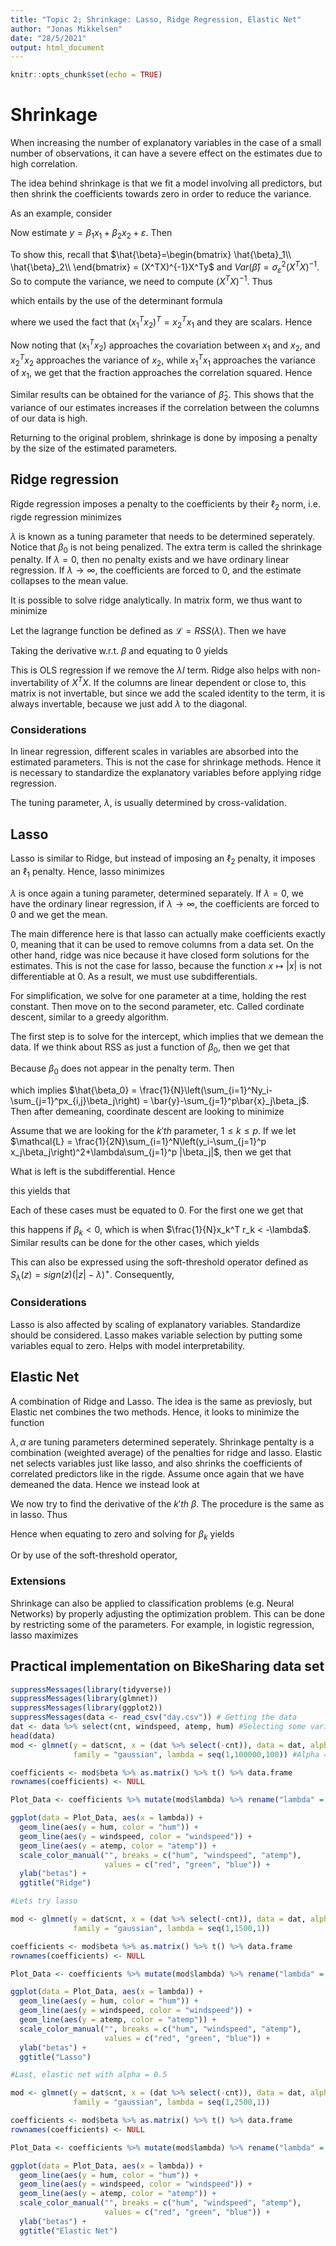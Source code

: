 ```yaml
---
title: "Topic 2; Shrinkage: Lasso, Ridge Regression, Elastic Net"
author: "Jonas Mikkelsen"
date: "28/5/2021"
output: html_document
---
```


```r
knitr::opts_chunk$set(echo = TRUE)
```

# Shrinkage 

When increasing the number of explanatory variables in the case of a small number
of observations, it can have a severe effect on the estimates due to high correlation.

The idea behind shrinkage is that we fit a model involving all predictors, but
then shrink the coefficients towards zero in order to reduce the variance. 

As an example, consider 

\begin{align*}
\begin{bmatrix}
x_1 \\
x_2 \\
\end{bmatrix}
\sim \mathcal{N}\left(\begin{bmatrix}
0\\
0\\
\end{bmatrix},
\begin{bmatrix}
1 & \sigma\\
\sigma & 1\\
\end{bmatrix}
\right),\quad y = x_1-x_2+u,\quad u\sim\mathcal{N}(0,1)
\end{align*}

Now estimate $y=\beta_1x_1+\beta_2x_2+\varepsilon$. Then

\begin{align*}
Var
\begin{bmatrix}
\hat{\beta}_1 \\
\hat{\beta}_2\\
\end{bmatrix}
 = \sigma_\varepsilon^2 
\begin{bmatrix}
\frac{1}{1-\sigma^2}\\
\frac{1}{1-\sigma^2}\\
\end{bmatrix}
\end{align*}

To show this, recall that $\hat{\beta}=\begin{bmatrix} \hat{\beta}_1\\ 
\hat{\beta}_2\\ \end{bmatrix} = (X^TX)^{-1}X^Ty$ and 
$Var(\hat{\beta}) = \sigma_\varepsilon^2(X^TX)^{-1}$. So to compute the variance,
we need to compute $(X^TX)^{-1}$. Thus

\begin{align*}
X^TX &= \begin{bmatrix} x_1 & x_2 \end{bmatrix}^T \begin{bmatrix} x_1 & x_2\end{bmatrix}\\
& = \begin{bmatrix} x_1^T \\ x_2^T \\ \end{bmatrix} \begin{bmatrix} x_1 & x_2 \end{bmatrix}\\
& = \begin{bmatrix} x_1^Tx_1 & x_1^Tx_2 \\ x_2^Tx_1 & x_2^Tx_2\\ \end{bmatrix}\\
\end{align*}

which entails by the use of the determinant formula

\begin{align*}
(X^TX)^{-1} = \begin{bmatrix} x_2^Tx_2 & -x_1^Tx_2 \\ -x_2^Tx_1 & x_1^Tx_1\\ \end{bmatrix}
\frac{1}{(x_1^Tx_1)(x_2^Tx_2)-(x_1^Tx_2)^2}
\end{align*}

where we used the fact that $(x_1^Tx_2)^T=x_2^Tx_1$ and they are scalars. Hence

\begin{align*}
Var(\hat{\beta}_1) &= \frac{x_2^Tx_2}{(x_1^Tx_1)(x_2^Tx_2)-(x_1^Tx_2)^2}\\
&=\frac{1}{x_1^Tx_1-\frac{(x_1^Tx_2)^2}{x_2^Tx_2}}\\
&=\frac{1}{1-\frac{(x_1^Tx_2)^2}{x_1^Tx_1x_2^Tx_2}}
\end{align*}

Now noting that $(x_1^Tx_2)$ approaches the covariation between $x_1$ and $x_2$,
and $x_2^Tx_2$ approaches the variance of $x_2$, while $x_1^Tx_1$ approaches the 
variance of $x_1$, we get that the fraction approaches the correlation squared. 
Hence 

\begin{align*}
Var(\hat{\beta}_1) = \frac{1}{1-\sigma^2}.
\end{align*}

Similar results can be obtained for the variance of $\hat{\beta}_2$. This shows
that the variance of our estimates increases if the correlation between the columns
of our data is high. 

Returning to the original problem, shrinkage is done by imposing a penalty by
the size of the estimated parameters. 

## Ridge regression

Rigde regression imposes a penalty to the coefficients by their $\ell_2$ norm, i.e.
rigde regression minimizes 

\begin{align*}
\sum_{i=1}^n(y_i-\beta_0-\sum_{j=1}^p\beta_jx_{i,j})^2+\lambda\sum_{j=1}^p\beta_j^2
= RSS + \lambda\sum_{j=1}^p\beta_j^2
\end{align*}

$\lambda$ is known as a tuning parameter that needs to be determined seperately.
Notice that $\beta_0$ is not being penalized. The extra term is called the shrinkage
penalty. If $\lambda = 0$, then no penalty exists and we have ordinary linear
regression. If $\lambda\rightarrow \infty$, the coefficients are forced to $0$,
and the estimate collapses to the mean value. 

It is possible to solve ridge analytically. In matrix form, we thus want to minimize

\begin{align*}
RSS(\lambda) = (Y-X\beta)^T(Y-X\beta)+\lambda\beta^T\beta
\end{align*}

Let the lagrange function be defined as $\mathcal{L} = RSS(\lambda)$. Then we have

\begin{align*}
\mathcal{L}(\beta) = Y^TY-Y^TX\beta-\beta^TX^TY+\beta^TX^TX\beta+\lambda\beta^T\beta
\end{align*}

Taking the derivative w.r.t. $\beta$ and equating to $0$ yields

\begin{align*}
\frac{\partial L}{\partial \beta} = -2 Y^TX+2\beta^TX^TX+2\lambda\beta^T &= 0\\
\Updownarrow\\
\beta^TX^TX+\lambda\beta^T &= Y^TX\\
\Updownarrow\\
\beta^T &= Y^TX(X^TX+\lambda I)^{-1}\\
\Updownarrow\\
\hat{\beta}^R &= (X^TX+\lambda I)^{-1}X^TY
\end{align*}

This is OLS regression if we remove the $\lambda I$ term. Ridge also helps with 
non-invertability of $X^TX$. If the columns are linear dependent or close to,
this matrix is not invertable, but since we add the scaled identity to the term,
it is always invertable, because we just add $\lambda$ to the diagonal. 

### Considerations

In linear regression, different scales in variables are absorbed into the estimated
parameters. This is not the case for shrinkage methods. Hence it is necessary to 
standardize the explanatory variables before applying ridge regression. 

The tuning parameter, $\lambda$, is usually determined by cross-validation.

## Lasso 

Lasso is similar to Ridge, but instead of imposing an $\ell_2$ penalty, it 
imposes an $\ell_1$ penalty. Hence, lasso minimizes

\begin{align*}
\sum_{i=1}^n(y_i-\beta_0-\sum_{j=1}^p\beta_jx_{i,j})^2+\lambda\sum_{j=1}^p|\beta_j|
= RSS + \lambda\sum_{j=1}^p|\beta_j|
\end{align*}

$\lambda$ is once again a tuning parameter, determined separately. If $\lambda = 0$,
we have the ordinary linear regression, if $\lambda\rightarrow \infty$, the 
coefficients are forced to $0$ and we get the mean. 

The main difference here is that lasso can actually make coefficients exactly $0$,
meaning that it can be used to remove columns from a data set. On the other hand,
ridge was nice because it have closed form solutions for the estimates. This is
not the case for lasso, because the function $x\mapsto |x|$ is not differentiable
at $0$. As a result, we must use subdifferentials. 

For simplification, we solve for one parameter at a time, holding the rest constant.
Then move on to the second parameter, etc. Called cordinate descent, similar to
a greedy algorithm. 

The first step is to solve for the intercept, which implies that we demean the 
data. If we think about RSS as just a function of $\beta_0$, then we get that

\begin{align*}
RSS(\beta_0) = \sum_{i=1}^N(y_i-\beta_0-\sum_{j=1}^px_{i,j}\beta_j)^2.
\end{align*}

Because $\beta_0$ does not appear in the penalty term. Then 

\begin{align*}
\frac{\partial RSS}{\partial \beta_0} = 2\sum_{i=1}^N(y_i-\beta_0-\sum_{j=1}^px_{i,j}\beta_j) = 0
\end{align*}

which implies $\hat{\beta_0} = \frac{1}{N}\left(\sum_{i=1}^Ny_i-\sum_{j=1}^px_{i,j}\beta_j\right)
= \bar{y}-\sum_{j=1}^p\bar{x}_j\beta_j$. Then after demeaning,
coordinate descent are looking to minimize

\begin{align*}
\frac{1}{2N}\sum_{i=1}^N\left(y_i-\sum_{j=1}^p x_{i,j}\beta_j\right)^2+\lambda\sum_{j=1}^p
|\beta_j|
\end{align*}

Assume that we are looking for the $k'th$ parameter, $1\leq k\leq p$. If we let
$\mathcal{L} = \frac{1}{2N}\sum_{i=1}^N\left(y_i-\sum_{j=1}^p x_j\beta_j\right)^2+\lambda\sum_{j=1}^p
|\beta_j|$, then we get that 

\begin{align*}
\frac{\partial L}{\partial\beta_k} &= \frac{1}{N}\sum_{i=1}^N (y_i-\sum_{j=1}^p
x_{i,j}\beta_j)(-x_{i,k}) + \lambda \frac{\partial}{\partial\beta_k}|\beta_k|\\
&= -\frac{1}{N}\sum_{i=1}^N x_{i,k}(y_i-\sum_{j\neq k}\beta_jx_{i,j}-\beta_kx_{i,k})
+ \lambda \frac{\partial}{\partial\beta_k}|\beta_k|\\
&= -\frac{1}{N}\sum_{i=1}^N x_{i,k}(y_i-\sum_{j\neq k}\beta_jx_{i,j})
+ \frac{1}{N}\beta_k\sum_{i=1}^N x_{i,k}^2 + \lambda \frac{\partial}{\partial\beta_k}|\beta_k|\\
&= -\frac{1}{N}\sum_{i=1}^N x_{i,k}r_{i,k}+ \frac{1}{N}\beta_k\sum_{i=1}^N x_{i,k}^2 + 
\lambda \frac{\partial}{\partial\beta_k}|\beta_k|\\
&= -\frac{1}{N} x_k^T r_k +\frac{1}{N}\beta_k x_{k}^T x_k + \lambda \frac{\partial}{\partial\beta_k}|\beta_k|\\
\end{align*}

What is left is the subdifferential. Hence

\begin{align*}
\lambda \frac{\partial}{\partial\beta_k}|\beta_k| = \begin{cases}
-\lambda, & \text{if } \beta_k < 0\\
[-\lambda,\lambda], & \text{if } \beta_k = 0\\
\lambda, & \text{if } \beta_k > 0
\end{cases}
\end{align*}

this yields that 

\begin{align*}
\frac{\partial L}{\partial\beta_k} = \begin{cases}
-\frac{1}{N} x_k^T r_k +\frac{1}{N}\beta_k x_{k}^T x_k - \lambda & \text{if } \beta_k < 0\\
[-\frac{1}{N} x_k^T r_k-\lambda, -\frac{1}{N} x_k^T r_k+\lambda] & \text{if } \beta_k = 0 \\
-\frac{1}{N} x_k^T r_k +\frac{1}{N}\beta_k x_{k}^T x_k + \lambda & \text{if } \beta_k > 0
\end{cases}
\end{align*}

Each of these cases must be equated to $0$. For the first one we get that

\begin{align*}
\beta_k = (\frac{1}{N}x_k^Tr_k+\lambda)(\frac{1}{N}x_k ^T x_k)^{-1}
\end{align*}

this happens if $\beta_k < 0$, which is when $\frac{1}{N}x_k^T r_k < -\lambda$. Similar
results can be done for the other cases, which yields 

\begin{align*}
\hat{\beta_k} = \begin{cases}
(\frac{1}{N}x_k^Tr_k+\lambda)(\frac{1}{N}x_k ^T x_k)^{-1} & \text{if } 
\frac{1}{N}x_k^T r_k < -\lambda\\
0 &  \text{if } -\lambda\leq \frac{1}{N}x_k^Tr_k\leq \lambda\\
(\frac{1}{N}x_k^Tr_k-\lambda)(\frac{1}{N}x_k ^T x_k)^{-1} & \text{if } 
\frac{1}{N}x_k^T r_k > \lambda\\
\end{cases}
\end{align*}

This can also be expressed using the soft-threshold operator defined as 
$S_\lambda(z) = sign(z)(|z|-\lambda)^+$. Consequently,

\begin{align*}
  \hat{\beta}_k = (\frac{1}{N}x_k^T x_k)^{-1} S_\lambda(\frac{1}{N}x_k^T r_k)
\end{align*}



### Considerations

Lasso is also affected by scaling of explanatory variables. Standardize should
be considered. Lasso makes variable selection by putting some variables equal to
zero. Helps with model interpretability. 

## Elastic Net

A combination of Ridge and Lasso. The idea is the same as previosly, but Elastic
net combines the two methods. Hence, it looks to minimize the function

\begin{align*}
\sum_{i=1}^N(y_i-\beta_0-\sum_{j=1}^p\beta_jx_{i,j})^2+\lambda\sum_{j=1}^p
(\alpha |\beta_j|+(1-\alpha)\beta_j^2)
\end{align*}

$\lambda,\alpha$ are tuning parameters determined seperately. Shrinkage pentalty
is a combination (weighted average) of the penalties for ridge and lasso. 
Elastic net selects variables just like lasso, and also shrinks the coefficients
of correlated predictors like in the rigde. Assume once again that we have 
demeaned the data. Hence we instead look at 

\begin{align*}
\mathcal{L} = \frac{1}{2N}\sum_{i=1}^N(y_i-\sum_{j=1}^p\beta_jx_{i,j})^2+\lambda\sum_{j=1}^p
(\alpha |\beta_j|+\frac{1}{2}(1-\alpha)\beta_j^2)
\end{align*}

We now try to find the derivative of the $k'th$ $\beta$. The procedure is the same
as in lasso. Thus

\begin{align*}
\frac{\partial \mathcal{L}}{\partial\beta_k} &= -\frac{1}{N}\sum_{i=1}^Nx_{i,k}(y_i-
\sum_{j=1}^p\beta_jx_{i,j}) + \lambda\alpha \frac{\partial}{\partial\beta_k}|\beta_k|
+\lambda(1-\alpha)\beta_k\\
&= -\frac{1}{N}x_k^Tr_k+\frac{1}{N}\beta_kx_k^Tx_k+\lambda\alpha \frac{\partial}{\partial\beta_k}|\beta_k|
+\lambda(1-\alpha)\beta_k\\
\end{align*}

Hence when equating to zero and solving for $\beta_k$ yields

\begin{align*}
\hat{\beta}_k = \begin{cases}
(\frac{1}{N}x_k^Tr_k+\lambda\alpha)\frac{1}{\lambda(1-\alpha)}(\frac{1}{N}
x_k^T x_k)^{-1} & \text{if } \frac{1}{N}x_k^Tr_k < -\lambda\alpha\\
\hat{\beta}_k = 0 & \text{if } -\lambda\alpha\leq\frac{1}{N}x_k^Tr_k\leq\alpha\lambda\\
\hat{\beta}_k = (\frac{1}{N}x_k^Tr_k-\lambda\alpha)\frac{1}{\lambda(1-\alpha)}(\frac{1}{N}
x_k^T x_k)^{-1} & \text{if } \frac{1}{N}x_k^Tr_k > \lambda\alpha\\
\end{cases}
\end{align*}

Or by use of the soft-threshold operator,

\begin{align*}
  \hat{\beta_k} = (\frac{1}{N}x_k^Tx_k)\frac{1}{\lambda(1-\alpha)}S_{\lambda,\alpha}
  (\frac{1}{N}x_k^Tr_k)
\end{align*}

### Extensions

Shrinkage can also be applied to classification problems (e.g. Neural Networks)
by properly adjusting the optimization problem. This can be done by restricting
some of the parameters. For example, in logistic regression, lasso maximizes 

\begin{align*}
\sum_{i=1}^N(y_iX_i\beta-\log(1+e^{X_i\beta}))-\lambda\sum_{j=1}^p|\beta_j|
\end{align*}

## Practical implementation on BikeSharing data set

```r
suppressMessages(library(tidyverse))
suppressMessages(library(glmnet))
suppressMessages(library(ggplot2))
suppressMessages(data <- read_csv("day.csv")) # Getting the data
dat <- data %>% select(cnt, windspeed, atemp, hum) #Selecting some variables to work with
head(data)
mod <- glmnet(y = dat$cnt, x = (dat %>% select(-cnt)), data = dat, alpha = 0,
              family = "gaussian", lambda = seq(1,100000,100)) #Alpha = 0 is ridge

coefficients <- mod$beta %>% as.matrix() %>% t() %>% data.frame
rownames(coefficients) <- NULL

Plot_Data <- coefficients %>% mutate(mod$lambda) %>% rename("lambda" = "mod$lambda")

ggplot(data = Plot_Data, aes(x = lambda)) +
  geom_line(aes(y = hum, color = "hum")) +
  geom_line(aes(y = windspeed, color = "windspeed")) + 
  geom_line(aes(y = atemp, color = "atemp")) +
  scale_color_manual("", breaks = c("hum", "windspeed", "atemp"), 
                     values = c("red", "green", "blue")) +
  ylab("betas") +
  ggtitle("Ridge")

#Lets try lasso

mod <- glmnet(y = dat$cnt, x = (dat %>% select(-cnt)), data = dat, alpha = 1,
              family = "gaussian", lambda = seq(1,1500,1))

coefficients <- mod$beta %>% as.matrix() %>% t() %>% data.frame
rownames(coefficients) <- NULL

Plot_Data <- coefficients %>% mutate(mod$lambda) %>% rename("lambda" = "mod$lambda")

ggplot(data = Plot_Data, aes(x = lambda)) +
  geom_line(aes(y = hum, color = "hum")) +
  geom_line(aes(y = windspeed, color = "windspeed")) + 
  geom_line(aes(y = atemp, color = "atemp")) +
  scale_color_manual("", breaks = c("hum", "windspeed", "atemp"), 
                     values = c("red", "green", "blue")) +
  ylab("betas") +
  ggtitle("Lasso")

#Last, elastic net with alpha = 0.5

mod <- glmnet(y = dat$cnt, x = (dat %>% select(-cnt)), data = dat, alpha = 0.5,
              family = "gaussian", lambda = seq(1,2500,1))

coefficients <- mod$beta %>% as.matrix() %>% t() %>% data.frame
rownames(coefficients) <- NULL

Plot_Data <- coefficients %>% mutate(mod$lambda) %>% rename("lambda" = "mod$lambda")

ggplot(data = Plot_Data, aes(x = lambda)) +
  geom_line(aes(y = hum, color = "hum")) +
  geom_line(aes(y = windspeed, color = "windspeed")) + 
  geom_line(aes(y = atemp, color = "atemp")) +
  scale_color_manual("", breaks = c("hum", "windspeed", "atemp"), 
                     values = c("red", "green", "blue")) +
  ylab("betas") +
  ggtitle("Elastic Net")

```

